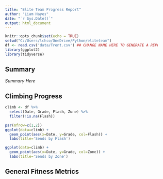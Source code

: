 ```yaml
---
title: "Elite Team Progress Report"
author: "Liam Hayes"
date: "`r Sys.Date()`"
output: html_document
---
```


```r
knitr::opts_chunk$set(echo = TRUE)
setwd("C:/Users/lchco/OneDrive/Python/eliteteam")
df <- read.csv('data/Trent.csv') ## CHANGE NAME HERE TO GENERATE A REPORT FOR EACH TEAM MEMBER
library(ggplot2)
library(tidyverse)
```

## Summary

*Summary Here*

## Climbing Progress
```r
climb <- df %>%
  select(Date, Grade, Flash, Zone) %>%
  filter(!is.na(Flash))
  
par(mfrow=c(1,2))
ggplot(data=climb) +
  geom_point(aes(x=Date, y=Grade, col=Flash)) +
  labs(title='Sends by Flash')

ggplot(data=climb) +
  geom_point(aes(x=Date, y=Grade, col=Zone)) +
  labs(title='Sends by Zone')
```



## General Fitness Metrics

